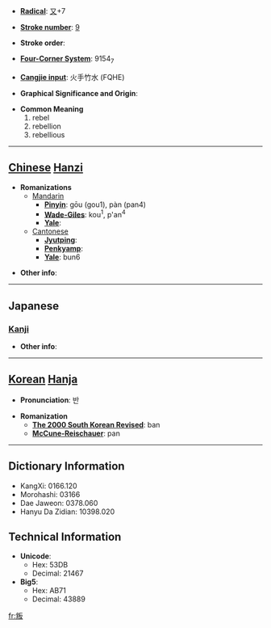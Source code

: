 * '''[[Wiktionary:Chinese radical index| Radical]]''': [[Wiktionary:Chinese radical index 又|又]]+7

* '''[[Wiktionary:Chinese total strokes index|Stroke number]]''': [[Wiktionary:Chinese total strokes index 9|9]]

* '''Stroke order''': 

* '''[[Wiktionary:Chinese four corner index|Four-Corner System]]''': 9154<sub>7</sub>

* '''[[Wiktionary:Chinese Cangjie index|Cangjie input]]''': 火手竹水 (FQHE)

* '''Graphical Significance and Origin''': 

* '''Common Meaning'''
*#rebel
*# rebellion
*# rebellious


----

== [[Chinese]] [[Hanzi]] ==

* '''Romanizations'''
** [[Mandarin]]
*** '''[[Pinyin]]''': gōu (gou1), pàn (pan4)
*** '''[[Wade-Giles]]''': kou<sup>1</sup>, p'an<sup>4</sup>
*** '''[[Yale]]''': 
**[[Cantonese]]
***'''[[Jyutping]]''':
***'''[[Penkyamp]]''': 
***'''[[Yale]]''': bun6

* '''Other info''': 

----

==Japanese==
===[[Kanji]]===
{{kanji|on readings=[[はん]] (han), [[ばん]] (ban)
|kun readings=[[そむく]] (somuku)
}}

* '''Other info''':  

----

== [[Korean]] [[Hanja]] ==

* '''Pronunciation''': 반

* '''Romanization'''
** '''[[The 2000 South Korean Revised Romanization|The 2000 South Korean Revised]]''': ban
** '''[[McCune-Reischauer]]''': pan

----

== Dictionary Information ==

* KangXi: 0166.120
* Morohashi: 03166
* Dae Jaweon: 0378.060
* Hanyu Da Zidian: 10398.020

== Technical Information ==

* '''Unicode''':
** Hex: 53DB
** Decimal: 21467
* '''Big5''':
** Hex: AB71
** Decimal: 43889

[[fr:叛]]